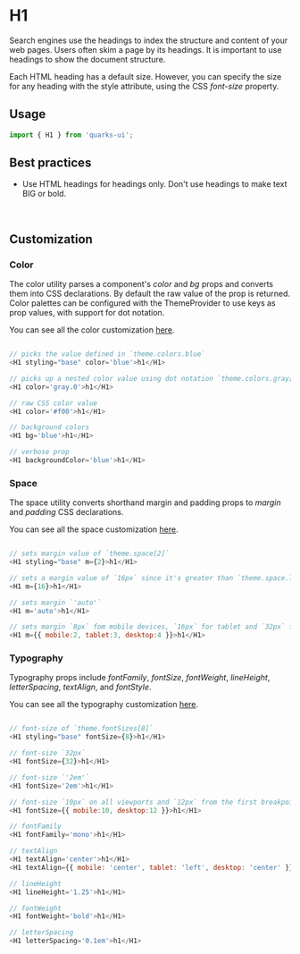 <Meta title="Typography/H1/Get started" />

# H1

Search engines use the headings to index the structure and content of your web pages. Users often skim a page by its headings. It is important to use headings to show the document structure.

Each HTML heading has a default size. However, you can specify the size for any heading with the style attribute, using the CSS _font-size_ property.

## Usage

```javascript
import { H1 } from 'quarks-ui';
```

## Best practices

- Use HTML headings for headings only. Don't use headings to make text BIG or bold.

<br/>

## Customization

### Color

The color utility parses a component's _color_ and _bg_ props and converts them into CSS declarations. By default the raw value of the prop is returned. Color palettes can be configured with the ThemeProvider to use keys as prop values, with support for dot notation.

You can see all the color customization [here](https://styled-system.com/api/#color).

```javascript

// picks the value defined in `theme.colors.blue`
<H1 styling="base" color='blue'>h1</H1>

// picks up a nested color value using dot notation `theme.colors.gray[0]`
<H1 color='gray.0'>h1</H1>

// raw CSS color value
<H1 color='#f00'>h1</H1>

// background colors
<H1 bg='blue'>h1</H1>

// verbose prop
<H1 backgroundColor='blue'>h1</H1>
```

### Space

The space utility converts shorthand margin and padding props to _margin_ and _padding_ CSS declarations.

You can see all the space customization [here](https://styled-system.com/api#space).

```javascript

// sets margin value of `theme.space[2]`
<H1 styling="base" m={2}>h1</H1>

// sets a margin value of `16px` since it's greater than `theme.space.length`
<H1 m={16}>h1</H1>

// sets margin `'auto'`
<H1 m='auto'>h1</H1>

// sets margin `8px` fom mobile devices, `16px` for tablet and `32px` for desktop from the first breakpoint and up
<H1 m={{ mobile:2, tablet:3, desktop:4 }}>h1</H1>
```

### Typography

Typography props include _fontFamily_, _fontSize_, _fontWeight_, _lineHeight_, _letterSpacing_, _textAlign_, and _fontStyle_.

You can see all the typography customization [here](https://styled-system.com/api/#typography).

```javascript

// font-size of `theme.fontSizes[8]`
<H1 styling="base" fontSize={8}>h1</H1>

// font-size `32px`
<H1 fontSize={32}>h1</H1>

// font-size `'2em'`
<H1 fontSize='2em'>h1</H1>

// font-size `10px` on all viewports and `12px` from the first breakpoint and up
<H1 fontSize={{ mobile:10, desktop:12 }}>h1</H1>

// fontFamily
<H1 fontFamily='mono'>h1</H1>

// textAlign
<H1 textAlign='center'>h1</H1>
<H1 textAlign={{ mobile: 'center', tablet: 'left', desktop: 'center' }}>h1</H1>

// lineHeight
<H1 lineHeight='1.25'>h1</H1>

// fontWeight
<H1 fontWeight='bold'>h1</H1>

// letterSpacing
<H1 letterSpacing='0.1em'>h1</H1>
```
